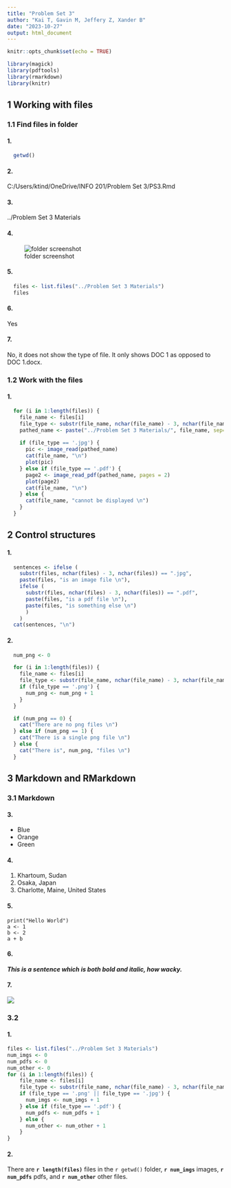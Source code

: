 ---
title: "Problem Set 3"
author: "Kai T, Gavin M, Jeffery Z, Xander B"
date: "2023-10-27"
output: html_document
---

```{r setup, include=FALSE}
knitr::opts_chunk$set(echo = TRUE)
```

```{r}
library(magick)
library(pdftools)
library(rmarkdown)
library(knitr)
```

## 1 Working with files
### 1.1 Find files in folder
#### 1.
```{r question1.1.1}
  getwd()
```

#### 2.

C:/Users/ktind/OneDrive/INFO 201/Problem Set 3/PS3.Rmd

#### 3.

../Problem Set 3 Materials

#### 4.

![folder screenshot](C:\Users\ktind\OneDrive\Pictures\Screenshots\PS3 Materials Screenshot.jpg)

#### 5.
```{r question1.1.5}
  files <- list.files("../Problem Set 3 Materials")
  files
```

#### 6.

Yes

#### 7.

No, it does not show the type of file. It only shows DOC 1 as opposed to DOC 1.docx.

### 1.2 Work with the files
#### 1.

```{r}
  for (i in 1:length(files)) {
    file_name <- files[i]
    file_type <- substr(file_name, nchar(file_name) - 3, nchar(file_name))
    pathed_name <- paste("../Problem Set 3 Materials/", file_name, sep="")
    
    if (file_type == '.jpg') {
      pic <- image_read(pathed_name)
      cat(file_name, "\n")
      plot(pic)
    } else if (file_type == '.pdf') {
      page2 <- image_read_pdf(pathed_name, pages = 2)
      plot(page2)
      cat(file_name, "\n")
    } else {
      cat(file_name, "cannot be displayed \n")
    }
  }
```

## 2 Control structures
#### 1.
```{r}
  sentences <- ifelse (
    substr(files, nchar(files) - 3, nchar(files)) == ".jpg",
    paste(files, "is an image file \n"),
    ifelse (
      substr(files, nchar(files) - 3, nchar(files)) == ".pdf",
      paste(files, "is a pdf file \n"),
      paste(files, "is something else \n")
      )
    )
  cat(sentences, "\n")
```

#### 2.
```{r}
  num_png <- 0

  for (i in 1:length(files)) {
    file_name <- files[i]
    file_type <- substr(file_name, nchar(file_name) - 3, nchar(file_name))
    if (file_type == '.png') {
      num_png <- num_png + 1
    } 
  }

  if (num_png == 0) {
    cat("There are no png files \n")
  } else if (num_png == 1) {
    cat("There is a single png file \n")
  } else {
    cat("There is", num_png, "files \n")
  }
```
## 3 Markdown and RMarkdown
### 3.1 Markdown
#### 3. 
* Blue
* Orange
* Green

#### 4.
1. Khartoum, Sudan
2. Osaka, Japan
3. Charlotte, Maine, United States

#### 5. 
```
print("Hello World")
a <- 1
b <- 2
a + b
```

#### 6.
**_This is a sentence which is both bold and italic, how wacky._**

#### 7.
![](cat-keyboard.jpg)

### 3.2

#### 1. 
```{r}
files <- list.files("../Problem Set 3 Materials")
num_imgs <- 0
num_pdfs <- 0
num_other <- 0
for (i in 1:length(files)) {
    file_name <- files[i]
    file_type <- substr(file_name, nchar(file_name) - 3, nchar(file_name))
    if (file_type == '.png' || file_type == '.jpg') {
      num_imgs <- num_imgs + 1
    } else if (file_type == '.pdf') {
      num_pdfs <- num_pdfs + 1
    } else {
      num_other <- num_other + 1
    }
}
```

#### 2.
There are **`r length(files)`** files in the `r getwd()` folder, **`r num_imgs`** images, **`r num_pdfs`** pdfs, and **`r num_other`** other files.
















